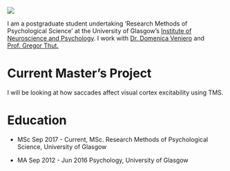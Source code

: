 <img src = "images/profile_pic.jpg" class="left 1-col"> 

I am a postgraduate student undertaking 'Research Methods of Psychological Science' at the University of Glasgow's
[Institute of Neuroscience and Psychology](http://www.gla.ac.uk/researchinstitutes/neurosciencepsychology/).
I work with [Dr. Domenica Veniero](https://www.gla.ac.uk/researchinstitutes/neurosciencepsychology/staff/domenicaveniero/) and [Prof. Gregor Thut.](https://www.gla.ac.uk/researchinstitutes/neurosciencepsychology/staff/gregorthut/)

# Current Master's Project
I will be looking at how saccades affect visual cortex excitability using TMS. 
    
# Education
* MSc Sep 2017 - Current, MSc. Research Methods of Psychological Science, University of Glasgow

* MA Sep 2012 - Jun 2016 Psychology, University of Glasgow